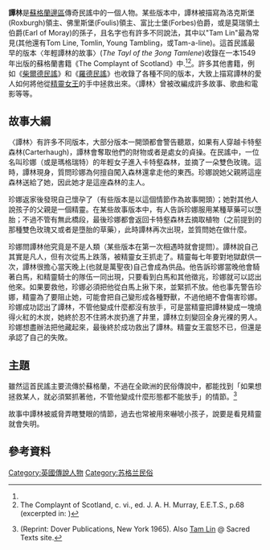 '''譚林'''是[[蘇格蘭邊區|蘇格蘭邊區]]傳奇民謠中的一個人物。某些版本中，譚林被描寫為洛克斯堡(Roxburgh)領主、佛里斯堡(Foulis)領主、富比士堡(Forbes)伯爵，或是莫瑞領土伯爵(Earl of Moray)的孫子，且名字也有許多不同說法，其中以"Tam Lin"最為常見(其他還有Tom Line, Tomlin, Young Tambling，或Tam-a-line)。這首民謠最早的版本〈年輕譚林的故事〉(''The Tayl of the Ȝong Tamlene'')收錄在一本1549年出版的蘇格蘭書籍《The Complaynt of Scotland》中.<ref name="child-tam-lin"/>{{rp|336}}<ref>The Complaynt of Scotland, c. vi., ed. J. A. H. Murray, E.E.T.S., p.68 (excerpted in: {{cite book|last=Ker|first=W. P.|authorlink=William Paton Ker|title=Epic and romance: essays on medieval literature|publisher=Macmillan|year=1922|url=http://books.google.co.jp/books?id=1yaFAAAAIAAJ&pg=PA389|page=389|access-date=2016-07-07|archive-date=2014-09-03|archive-url=https://web.archive.org/web/20140903091748/http://books.google.co.jp/books?id=1yaFAAAAIAAJ&pg=PA389|dead-url=no}})</ref>。許多其他書籍，例如《[[柴爾德民謠|柴爾德民謠]]》和《[[羅德民謠|羅德民謠]]》也收錄了各種不同的版本，大致上描寫譚林的愛人如何將他從[[精靈皇后|精靈女王]]的手中拯救出來。〈譚林〉曾被改編成許多故事、歌曲和電影等等。

== 故事大綱 ==
〈譚林〉有許多不同版本，大部分版本一開頭都會警告聽眾，如果有人穿越卡特壑森林(Carterhaugh)，譚林會奪取他們的財物或者是處女的貞操。在民謠中，一位名叫珍娜（或是瑪格瑞特）的年輕女子進入卡特壑森林，並摘了一朵雙色玫瑰。這時，譚林現身，質問珍娜為何擅自闖入森林還拿走他的東西。珍娜說她父親將這座森林送給了她，因此她才是這座森林的主人。

珍娜返家後發現自己懷孕了（有些版本是以這個情節作為故事開頭）；她對其他人說孩子的父親是一個精靈。在某些故事版本中，有人告訴珍娜服用某種草藥可以墮胎；不過不管有無此橋段，最後珍娜都會返回卡特壑森林去摘取植物（之前提到的那種雙色玫瑰又或者是墮胎的草藥），此時譚林再次出現，並質問她在做什麼。

珍娜問譚林他究竟是不是人類（某些版本在第一次相遇時就會提問）。譚林說自己其實是凡人，但有次從馬上跌落，被精靈女王抓走了。精靈每七年要對地獄獻供一次，譚林很擔心當天晚上(也就是萬聖夜)自己會成為供品。他告訴珍娜當晚他會騎著白馬，和精靈騎士的隊伍一同出現，只要看到白馬和其他徵兆，珍娜就可以認出他來。如果要救他，珍娜必須把他從白馬上揪下來，並緊抓不放。他也事先警告珍娜，精靈為了要阻止她，可能會把自己變形成各種野獸，不過他絕不會傷害珍娜。珍娜成功認出了譚林，不管他變成什麼都沒有放手，可是當精靈把譚林變成一塊燒得火紅的木炭，她終於忍不住將木炭扔進了井里，譚林立刻變回全身光裸的男人。珍娜想盡辦法把他藏起來，最後終於成功救出了譚林。精靈女王震怒不已，但還是承認了自己的失敗。

== 主題 ==
雖然這首民謠主要流傳於蘇格蘭，不過在全歐洲的民俗傳說中，都能找到「如果想拯救某人，就必須緊抓著他，不管他變成什麼形態都不能放手」的情節。<ref name="child-tam-lin">{{citation|last=Child|first=Francis James|title=39. Tam Lin|work=The English and Scottish Popular Ballads|volume=II|publisher=Houghton Mifflin|year=1884|url=http://books.google.co.jp/books?id=m9IVAAAAYAAJ&pg=PA335|pages=335-|accessdate=2016-07-07|archive-date=2014-05-12|archive-url=https://web.archive.org/web/20140512221943/http://books.google.co.jp/books?id=m9IVAAAAYAAJ&pg=PA335|dead-url=no}} (Reprint: Dover Publications, New York 1965). Also [http://www.sacred-texts.com/neu/eng/child/ch039.htm Tam Lin] {{Wayback|url=http://www.sacred-texts.com/neu/eng/child/ch039.htm |date=20160714021048 }} @ Sacred Texts site.</ref>{{rp|336-7}}

故事中譚林被威脅弄瞎雙眼的情節，過去也常被用來嚇唬小孩子，說要是看見精靈就會失明。
==參考資料==
{{reflist}}
[[Category:英國傳說人物|Category:英國傳說人物]]
[[Category:苏格兰民俗|Category:苏格兰民俗]]